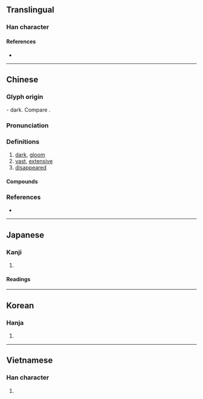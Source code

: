 {{also|杲}}
{{character info/new}}
==Translingual==

===Han character===
{{Han char|rn=75|rad=木|as=04|sn=8|four=40609|canj=DA|ids=⿱木日}}


====References====
* {{Han ref|kx=0513.140|dkj=14501|dj=0901.020|hdz=21169.010|uh=6773|ud=26483|bh=AA48|bd=43592}}

----

==Chinese==
{{zh-forms}}

===Glyph origin===
{{Han etyl}}
{{Han compound|木|日|ls=ic|t1=tree|t2=sun}} - dark. Compare {{zh-l|杲|bright}}.

===Pronunciation===
{{zh-pron
|m=yǎo
|m-s=
|c=miu5,jiu2
|c-t=
|g=
|h=pfs=
|j=
|mb=
|md=
|mn=
|mn-t=
|w=
|x=
|mc=y
|oc=y
|cat=a,adv
}}

===Definitions===
{{zh-hanzi}}

# [[dark]], [[gloom]]
# [[vast]], [[extensive]]
# [[disappeared]]
====Compounds====
{{zh-der|人琴俱杳|人跡杳然|杳眇|杳無蹤影|杳杳|杳如黃鶴|杳渺|杳無人跡|杳然無蹤|杳無人煙|杳無信息|杳然|杳漫|杳無蹤跡|杳冥|杳無消息|杳無音信|芳魂已杳|音信杳無|鱗鴻杳絕|魚沉雁杳|音稀信杳|音信杳然|雁杳魚沉|音問杳然|杳茫}}

===References===
* {{R:yue:mfccd}}

----

==Japanese==

===Kanji===
{{ja-kanji|grade=|rs=木04}}

# {{rfdef|ja|sort=木04}}

====Readings====
{{ja-readings
|goon=よう<えう
|kanon=よう<えう
|kun=くら-い, はる-か
}}

----

==Korean==

===Hanja===
{{ko-hanja|hangeul=[[묘]], [[요]]|eumhun=|rv=myo, yo|mr=myo, yo|y=myo, yo}}

# {{rfdef|ko|sort=木04}}

----

==Vietnamese==

===Han character===
{{vi-hantu|[[diểu]], [[yểu]]|rs=木04}}

# {{rfdef|vi|sort=木04}}